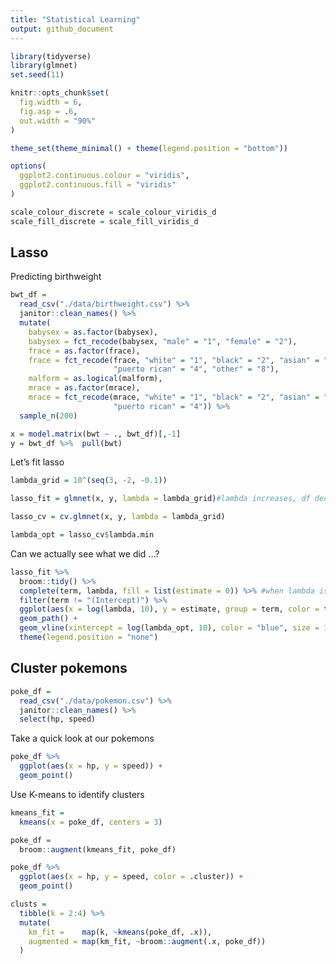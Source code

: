 ```yaml
---
title: "Statistical Learning"
output: github_document
---
```


```r
library(tidyverse)
library(glmnet)
set.seed(11)

knitr::opts_chunk$set(
  fig.width = 6,
  fig.asp = .6,
  out.width = "90%"
)

theme_set(theme_minimal() + theme(legend.position = "bottom"))

options(
  ggplot2.continuous.colour = "viridis",
  ggplot2.continuous.fill = "viridis"
)

scale_colour_discrete = scale_colour_viridis_d
scale_fill_discrete = scale_fill_viridis_d
```

## Lasso

Predicting birthweight
```r
bwt_df = 
  read_csv("./data/birthweight.csv") %>% 
  janitor::clean_names() %>%
  mutate(
    babysex = as.factor(babysex),
    babysex = fct_recode(babysex, "male" = "1", "female" = "2"),
    frace = as.factor(frace),
    frace = fct_recode(frace, "white" = "1", "black" = "2", "asian" = "3", 
                       "puerto rican" = "4", "other" = "8"),
    malform = as.logical(malform),
    mrace = as.factor(mrace),
    mrace = fct_recode(mrace, "white" = "1", "black" = "2", "asian" = "3", 
                       "puerto rican" = "4")) %>% 
  sample_n(200)
```

```r
x = model.matrix(bwt ~ ., bwt_df)[,-1]
y = bwt_df %>%  pull(bwt)
```

Let's fit lasso

```r
lambda_grid = 10^(seq(3, -2, -0.1))

lasso_fit = glmnet(x, y, lambda = lambda_grid)#lambda increases, df decreases

lasso_cv = cv.glmnet(x, y, lambda = lambda_grid)

lambda_opt = lasso_cv$lambda.min
```

Can we actually see what we did ...?
```r
lasso_fit %>% 
  broom::tidy() %>% 
  complete(term, lambda, fill = list(estimate = 0)) %>% #when lambda is large, fill estimate with 0
  filter(term != "(Intercept)") %>% 
  ggplot(aes(x = log(lambda, 10), y = estimate, group = term, color = term)) + 
  geom_path() + 
  geom_vline(xintercept = log(lambda_opt, 10), color = "blue", size = 1.2) +
  theme(legend.position = "none")
```


## Cluster pokemons

```r
poke_df = 
  read_csv("./data/pokemon.csv") %>% 
  janitor::clean_names() %>% 
  select(hp, speed)
```

Take a quick look at our pokemons

```r
poke_df %>% 
  ggplot(aes(x = hp, y = speed)) + 
  geom_point()
```

Use K-means to identify clusters

```r
kmeans_fit =
  kmeans(x = poke_df, centers = 3)
```

```r
poke_df =
  broom::augment(kmeans_fit, poke_df)

poke_df %>% 
  ggplot(aes(x = hp, y = speed, color = .cluster)) +
  geom_point()
```



```r
clusts =
  tibble(k = 2:4) %>%
  mutate(
    km_fit =    map(k, ~kmeans(poke_df, .x)),
    augmented = map(km_fit, ~broom::augment(.x, poke_df))
  )
```




